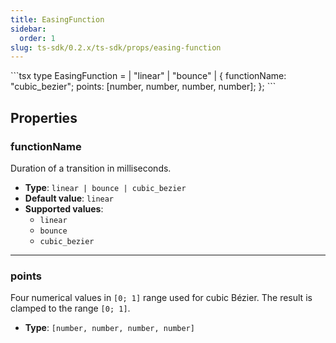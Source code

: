 ```yaml
---
title: EasingFunction
sidebar:
  order: 1
slug: ts-sdk/0.2.x/ts-sdk/props/easing-function
---
```



<CollapsibleDetails summaryTitle="Type definitions" open>
  ```tsx
  type EasingFunction =
    | "linear"
    | "bounce"
    | {
        functionName: "cubic_bezier";
        points: [number, number, number, number];
      };
  ```
</CollapsibleDetails>

## Properties

### functionName

Duration of a transition in milliseconds.

* **Type**: `linear | bounce | cubic_bezier`
* **Default value**: `linear`
* **Supported values**:
  * `linear`
  * `bounce`
  * `cubic_bezier`

***

### points

Four numerical values in `[0; 1]` range used for cubic Bézier. The result is clamped to the range `[0; 1]`.

* **Type**: `[number, number, number, number]`
